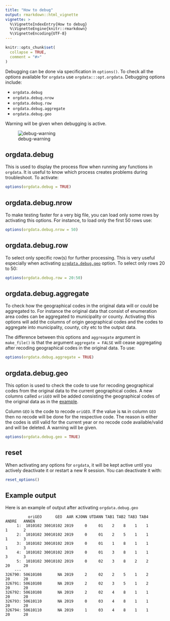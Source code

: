 ```yaml
---
title: "How to debug"
output: rmarkdown::html_vignette
vignette: >
  %\VignetteIndexEntry{How to debug}
  %\VignetteEngine{knitr::rmarkdown}
  %\VignetteEncoding{UTF-8}
---
```


```r
knitr::opts_chunk$set(
  collapse = TRUE,
  comment = "#>"
)
```

Debugging can be done via specification in `options()`. To check all the
*options* available for `orgdata` use `orgdata:::opt.orgdata`. Debugging options include:

 - `orgdata.debug`
 - `orgdata.debug.nrow`
 - `orgdata.debug.row`
 - `orgdata.debug.aggregate`
 - `orgdata.debug.geo`

Warning will be given when debugging is active.

![debug-warning](debug-geo.png)

## orgdata.debug

This is used to display the process flow when running any functions in `orgdata`. It is
useful to know which process creates problems during troubleshoot. To activate:

```r
options(orgdata.debug = TRUE)
```

## orgdata.debug.nrow

To make testing faster for a very big file, you can load only some rows by
activating this options. For instance, to load only the first 50 rows use:

```r
options(orgdata.debug.nrow = 50)
```

## orgdata.debug.row 

To select only specific row(s) for further processing. This is very useful
especially when activating [`orgdata.debug.geo`](#geo) option. To select only
rows 20 to 50:

```r
options(orgdata.debug.row = 20:50)
```

## orgdata.debug.aggregate

To check how the geographical codes in the original data will or could be
aggregated to. For instance the original data that consist of enumeration area
codes can be aggregated to municipality or county. Activating this options will
add the columns of origin geographical codes and the codes to aggregate into
municipality, county, city etc to the output data. 

The difference between this options and `aggreagate` argument in `make_file()`
is that the argument `aggregate = FALSE` will cease aggregating after recoding
geographical codes in the original data. To use:

```r
options(orgdata.debug.aggregate = TRUE)
```

## orgdata.debug.geo {#geo}

This option is used to check the code to use for recoding geographical codes
from the original data to the current geographical codes. A new columns called
`oriGEO` will be added consisting the geographical codes of the original data as
in the [example](#expl).

Column `GEO` is the code to recode `oriGEO`. If the value is
`NA` in column `GEO` then no recode will be done for the respective code. The
reason is either the codes is still valid for the current year or no recode code
available/valid and will be deleted. A warning will be given.

```r
options(orgdata.debug.geo = TRUE)
```

## reset

When activating any options for `orgdata`, it will be kept active until you
actively deactivate it or restart a new R session. You can deactivate it with:

```r
reset_options()
```

## Example output {#expl}

Here is an example of output after activating `orgdata.debug.geo`

```{}
          oriGEO      GEO  AAR KJONN UTDANN TAB1 TAB2 TAB3 TAB4   ANDRE   ANNEN
     1:  1010102 30010102 2019     0     01    2    8    1    1       1       2
     2:  1010102 30010102 2019     0     01    2    5    1    1       1       3
     3:  1010102 30010102 2019     0     01    1    8    1    1       1       3
     4:  1010102 30010102 2019     0     01    3    8    1    1       3       3
     5:  1010102 30010102 2019     0     02    3    8    2    2      20      20
    ---                                                                        
326790: 50610108       NA 2019     2     02    2    5    1    2      20      20
326791: 50610108       NA 2019     2     02    3    5    1    2      20      20
326792: 50610108       NA 2019     2     02    4    8    1    1      20      20
326793: 50610110       NA 2019     0     03    4    8    1    1      20      20
326794: 50610110       NA 2019     1     03    4    8    1    1      20      20
 
```
